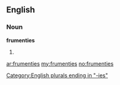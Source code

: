 ==English==

===Noun===
'''frumenties'''

# {{plural of|[[frumenty]]}}

[[Category:English plurals ending in "-ies"]]

[[ar:frumenties]]
[[my:frumenties]]
[[no:frumenties]]